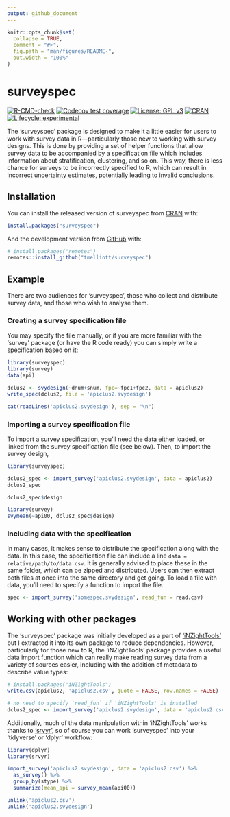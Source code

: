 ```yaml
---
output: github_document
---
```


<!-- README.md is generated from README.Rmd. Please edit that file -->

```r
knitr::opts_chunk$set(
  collapse = TRUE,
  comment = "#>",
  fig.path = "man/figures/README-",
  out.width = "100%"
)
```

# surveyspec

<!-- badges: start -->

[![R-CMD-check](https://github.com/tmelliott/surveyspec/workflows/R-CMD-check/badge.svg)](https://github.com/tmelliott/surveyspec/actions)
[![Codecov test coverage](https://codecov.io/gh/tmelliott/surveyspec/branch/main/graph/badge.svg)](https://codecov.io/gh/tmelliott/surveyspec?branch=main)
[![License: GPL v3](https://img.shields.io/badge/License-GPL%20v3-blue.svg)](http://www.gnu.org/licenses/gpl-3.0)
[![CRAN](https://www.r-pkg.org/badges/version/surveyspec)](https://CRAN.R-project.org/package=surveyspec)
[![Lifecycle: experimental](https://img.shields.io/badge/lifecycle-experimental-orange.svg)](https://lifecycle.r-lib.org/articles/stages.html#experimental)
<!-- badges: end -->

The 'surveyspec' package is designed to make it a little easier for users to work with survey data in R---particularly those new to working with survey designs. This is done by providing a set of helper functions that allow survey data to be accompanied by a specification file which includes information about stratification, clustering, and so on. This way, there is less chance for surveys to be incorrectly specified to R, which can result in incorrect uncertainty estimates, potentially leading to invalid conclusions.

## Installation

You can install the released version of surveyspec from [CRAN](https://CRAN.R-project.org) with:

```r
install.packages("surveyspec")
```

And the development version from [GitHub](https://github.com/) with:

```r
# install.packages("remotes")
remotes::install_github("tmelliott/surveyspec")
```

## Example

There are two audiences for 'surveyspec', those who collect and distribute survey data, and those who wish to analyse them.

### Creating a survey specification file

You may specify the file manually, or if you are more familiar with the 'survey' package (or have the R code ready) you can simply write a specification based on it:

```r
library(surveyspec)
library(survey)
data(api)

dclus2 <- svydesign(~dnum+snum, fpc=~fpc1+fpc2, data = apiclus2)
write_spec(dclus2, file = 'apiclus2.svydesign')

cat(readLines('apiclus2.svydesign'), sep = "\n")
```

### Importing a survey specification file

To import a survey specification, you'll need the data either loaded, or linked from the survey specification file (see below). Then, to import the survey design,

```r
library(surveyspec)

dclus2_spec <- import_survey('apiclus2.svydesign', data = apiclus2)
dclus2_spec

dclus2_spec$design

library(survey)
svymean(~api00, dclus2_spec$design)
```

### Including data with the specification

In many cases, it makes sense to distribute the specification along with the data. In this case, the specification file can include a line `data = relative/path/to/data.csv`. It is generally advised to place these in the same folder, which can be zipped and distributed. Users can then extract both files at once into the same directory and get going. To load a file with data, you'll need to specify a function to import the file.

```r
spec <- import_survey('somespec.svydesign', read_fun = read.csv)
```

## Working with other packages

The 'surveyspec' package was initially developed as a part of ['iNZightTools'](https://github.com/iNZightVIT/iNZightTools/) but I extracted it into its own package to reduce dependencies. However, particularly for those new to R, the 'iNZightTools' package provides a useful data import function which can really make reading survey data from a variety of sources easier, including with the addition of metadata to describe value types:

```r
# install.packages("iNZightTools")
write.csv(apiclus2, 'apiclus2.csv', quote = FALSE, row.names = FALSE)

# no need to specify `read_fun` if 'iNZightTools' is installed
dclus2_spec <- import_survey('apiclus2.svydesign', data = 'apiclus2.csv')
```

Additionally, much of the data manipulation within 'iNZightTools' works thanks to ['srvyr'](https://github.com/gergness/srvyr), so of course you can work 'surveyspec' into your 'tidyverse' or 'dplyr' workflow:

```r
library(dplyr)
library(srvyr)

import_survey('apiclus2.svydesign', data = 'apiclus2.csv') %>%
  as_survey() %>%
  group_by(stype) %>%
  summarize(mean_api = survey_mean(api00))
```

```r
unlink('apiclus2.csv')
unlink('apiclus2.svydesign')
```
